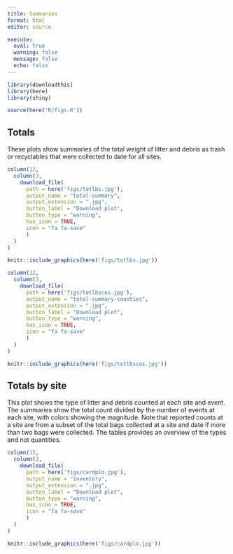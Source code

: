 ```yaml
---
title: Summaries
format: html
editor: source

execute:
  eval: true
  warning: false
  message: false
  echo: false
---
```


```r
library(downloadthis)
library(here)
library(shiny)

source(here('R/figs.R'))
```

::: {.panel-tabset}

## Totals

These plots show summaries of the total weight of litter and debris as trash or recyclables that were collected to date for all sites.

```r
column(12,
  column(3,
    download_file(
      path = here('figs/totlbs.jpg'),
      output_name = "total-summary",
      output_extension = ".jpg",
      button_label = "Download plot",
      button_type = "warning",
      has_icon = TRUE,
      icon = "fa fa-save"
      )
  )
)
```

```r
knitr::include_graphics(here('figs/totlbs.jpg'))
```

```r
column(12,
  column(3,
    download_file(
      path = here('figs/totlbscos.jpg'),
      output_name = "total-summary-counties",
      output_extension = ".jpg",
      button_label = "Download plot",
      button_type = "warning",
      has_icon = TRUE,
      icon = "fa fa-save"
      )
  )
)
```

```r
knitr::include_graphics(here('figs/totlbscos.jpg'))
```

## Totals by site

This plot shows the type of litter and debris counted at each site and event.  The summaries show the total count divided by the number of events at each site, with colors showing the magnitude. Note that reported counts at a site are from a subset of the total bags collected at a site and date if more than two bags were collected.  The tables provides an overview of the types and not quantities.  

```r
column(12,
  column(3,
    download_file(
      path = here('figs/cardplo.jpg'),
      output_name = "inventory",
      output_extension = ".jpg",
      button_label = "Download plot",
      button_type = "warning",
      has_icon = TRUE,
      icon = "fa fa-save"
      )
  )
)
```

```r
knitr::include_graphics(here('figs/cardplo.jpg'))
```

:::